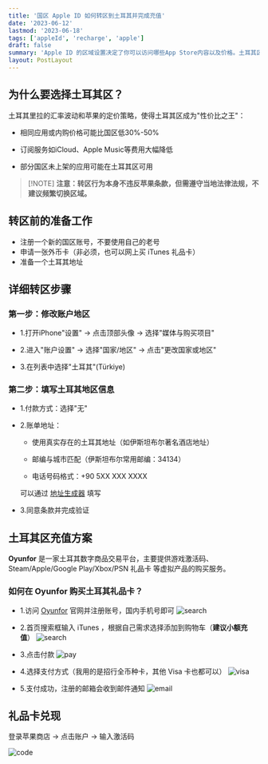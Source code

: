 ```yaml
---
title: '国区 Apple ID 如何转区到土耳其并完成充值'
date: '2023-06-12'
lastmod: '2023-06-18'
tags: ['appleId', 'recharge', 'apple']
draft: false
summary: 'Apple ID 的区域设置决定了你可以访问哪些App Store内容以及价格。土耳其区的 App Store 以其低廉的应用和内购价格而闻名，本教程将详细介绍如何将国区Apple ID转区到土耳其区，包括准备工作、具体步骤以及注意事项和后续充值，帮助你顺利完成转区操作和订阅服务。'
layout: PostLayout
---
```


## 为什么要选择土耳其区？

土耳其里拉的汇率波动和苹果的定价策略，使得土耳其区成为"性价比之王"：

- 相同应用或内购价格可能比国区低30%-50%

- 订阅服务如iCloud、Apple Music等费用大幅降低

- 部分国区未上架的应用可能在土耳其区可用

> [!NOTE] **注意：转区行为本身不违反苹果条款，但需遵守当地法律法规，不建议频繁切换区域。**

## 转区前的准备工作

- 注册一个新的国区账号，不要使用自己的老号
- 申请一张外币卡（非必须，也可以网上买 iTunes 礼品卡）
- 准备一个土耳其地址

## 详细转区步骤

### 第一步：修改账户地区

- 1.打开iPhone"设置" → 点击顶部头像 → 选择"媒体与购买项目"

- 2.进入"账户设置" → 选择"国家/地区" → 点击"更改国家或地区"

- 3.在列表中选择"土耳其"(Türkiye)

### 第二步：填写土耳其地区信息

- 1.付款方式：选择"无"

- 2.账单地址：

  - 使用真实存在的土耳其地址（如伊斯坦布尔著名酒店地址）

  - 邮编与城市匹配（伊斯坦布尔常用邮编：34134）

  - 电话号码格式：+90 5XX XXX XXXX

  可以通过 [地址生成器](https://www.meiguodizhi.com/tr-address) 填写

- 3.同意条款并完成验证

## 土耳其区充值方案

**Oyunfor** 是一家土耳其数字商品交易平台，主要提供游戏激活码、Steam/Apple/Google Play/Xbox/PSN 礼品卡 等虚拟产品的购买服务。

### 如何在 Oyunfor 购买土耳其礼品卡？

- 1.访问 [Oyunfor](https://www.oyunfor.com/) 官网并注册账号，国内手机号即可
  ![search](https://image.jxzsite.com/i/2025/03/26/r44f0h.png)

- 2.首页搜索框输入 iTunes ，根据自己需求选择添加到购物车（**建议小额充值**）
  ![search](https://image.jxzsite.com/i/2025/03/26/qwxb52.png)

- 3.点击付款
  ![pay](https://image.jxzsite.com/i/2025/03/26/r44t8d.png)

- 4.选择支付方式（我用的是招行全币种卡，其他 Visa 卡也都可以）
  ![visa](https://image.jxzsite.com/i/2025/03/26/qwx5nv.png)

- 5.支付成功，注册的邮箱会收到邮件通知
  ![email](https://image.jxzsite.com/i/2025/03/26/qwxjmo.png)

## 礼品卡兑现

登录苹果商店 → 点击账户 → 输入激活码

![code](https://image.jxzsite.com/i/2025/03/26/qwxl4g.png)
